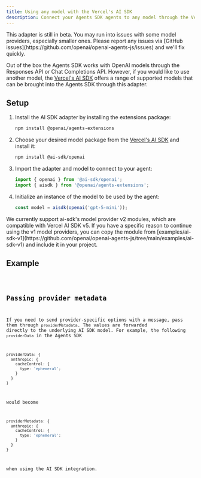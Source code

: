 ```yaml
---
title: Using any model with the Vercel's AI SDK
description: Connect your Agents SDK agents to any model through the Vercel's AI SDK
---
```



<Aside type="caution">
  This adapter is still in beta. You may run into issues with some model
  providers, especially smaller ones. Please report any issues via [GitHub
  issues](https://github.com/openai/openai-agents-js/issues) and we'll fix
  quickly.
</Aside>

Out of the box the Agents SDK works with OpenAI models through the Responses API or Chat Completions API. However, if you would like to use another model, the [Vercel's AI SDK](https://sdk.vercel.ai/) offers a range of supported models that can be brought into the Agents SDK through this adapter.

## Setup

<Steps>

1. Install the AI SDK adapter by installing the extensions package:

   ```bash
   npm install @openai/agents-extensions
   ```

2. Choose your desired model package from the [Vercel's AI SDK](https://ai-sdk.dev/docs/foundations/providers-and-models) and install it:

   ```bash
   npm install @ai-sdk/openai
   ```

3. Import the adapter and model to connect to your agent:

   ```typescript
   import { openai } from '@ai-sdk/openai';
   import { aisdk } from '@openai/agents-extensions';
   ```

4. Initialize an instance of the model to be used by the agent:

   ```typescript
   const model = aisdk(openai('gpt-5-mini'));
   ```

</Steps>

<Aside type="caution">
  We currently support ai-sdk's model provider v2 modules, which are compatible
  with Vercel AI SDK v5. If you have a specific reason to continue using the v1
  model providers, you can copy the module from
  [examples/ai-sdk-v1](https://github.com/openai/openai-agents-js/tree/main/examples/ai-sdk-v1)
  and include it in your project.
</Aside>

## Example

<Code lang="typescript" code={aiSdkSetupExample} title="AI SDK Setup" />

## Passing provider metadata

If you need to send provider-specific options with a message, pass them through `providerMetadata`. The values are forwarded directly to the underlying AI SDK model. For example, the following `providerData` in the Agents SDK

```ts
providerData: {
  anthropic: {
    cacheControl: {
      type: 'ephemeral';
    }
  }
}
```

would become

```ts
providerMetadata: {
  anthropic: {
    cacheControl: {
      type: 'ephemeral';
    }
  }
}
```

when using the AI SDK integration.
